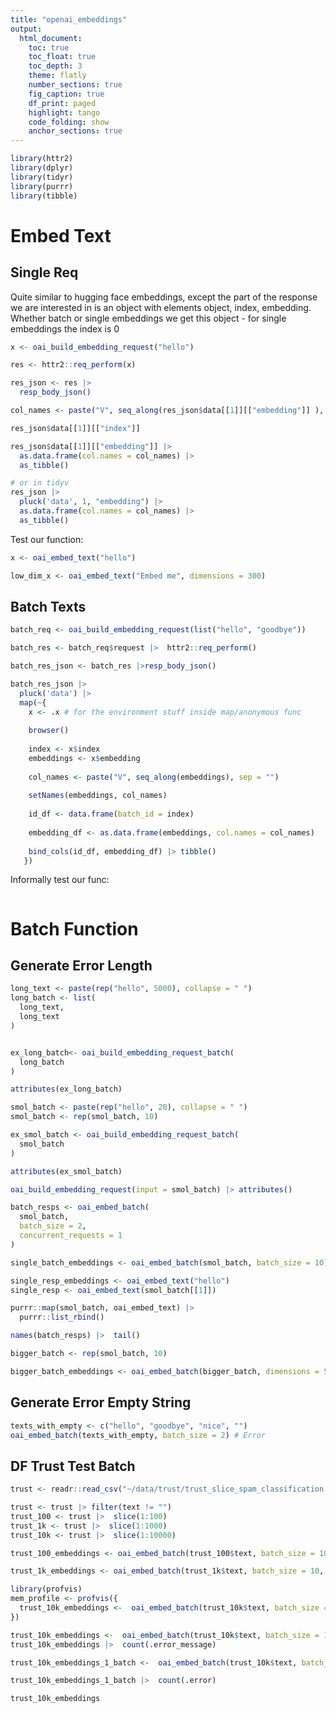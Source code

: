 ```yaml
---
title: "openai_embeddings"
output: 
  html_document:
    toc: true
    toc_float: true
    toc_depth: 3
    theme: flatly
    number_sections: true
    fig_caption: true
    df_print: paged
    highlight: tango
    code_folding: show
    anchor_sections: true
---
```


```r
library(httr2)
library(dplyr)
library(tidyr)
library(purrr)
library(tibble)
```

# Embed Text

## Single Req

Quite similar to hugging face embeddings, except the part of the response we are interested in is an object with elements object, index, embedding. Whether batch or single embeddings we get this object - for single embeddings the index is 0

```r
x <- oai_build_embedding_request("hello")

res <- httr2::req_perform(x)
```

```r
res_json <- res |> 
  resp_body_json()

col_names <- paste("V", seq_along(res_json$data[[1]][["embedding"]] ), sep = "")

res_json$data[[1]][["index"]]

res_json$data[[1]][["embedding"]] |> 
  as.data.frame(col.names = col_names) |> 
  as_tibble()

# or in tidyv
res_json |> 
  pluck('data', 1, "embedding") |>
  as.data.frame(col.names = col_names) |> 
  as_tibble()
```

Test our function:

```r
x <- oai_embed_text("hello")

low_dim_x <- oai_embed_text("Embed me", dimensions = 300)

```

## Batch Texts

```r
batch_req <- oai_build_embedding_request(list("hello", "goodbye"))

batch_res <- batch_req$request |>  httr2::req_perform()

batch_res_json <- batch_res |>resp_body_json()

batch_res_json |>
  pluck('data') |>
  map(~{
    x <- .x # for the environment stuff inside map/anonymous func
    
    browser()
    
    index <- x$index
    embeddings <- x$embedding
    
    col_names <- paste("V", seq_along(embeddings), sep = "")
    
    setNames(embeddings, col_names)
    
    id_df <- data.frame(batch_id = index)
    
    embedding_df <- as.data.frame(embeddings, col.names = col_names)
    
    bind_cols(id_df, embedding_df) |> tibble()
   }) 

```

Informally test our func:

```r
```

# Batch Function

## Generate Error Length

```r
long_text <- paste(rep("hello", 5000), collapse = " ")
long_batch <- list(
  long_text,
  long_text
)


ex_long_batch<- oai_build_embedding_request_batch(
  long_batch
)

attributes(ex_long_batch)
```

```r
smol_batch <- paste(rep("hello", 20), collapse = " ")
smol_batch <- rep(smol_batch, 10)

ex_smol_batch <- oai_build_embedding_request_batch(
  smol_batch
)

attributes(ex_smol_batch)
```

```r
oai_build_embedding_request(input = smol_batch) |> attributes()

```

```r
batch_resps <- oai_embed_batch(
  smol_batch,
  batch_size = 2,
  concurrent_requests = 1
)

single_batch_embeddings <- oai_embed_batch(smol_batch, batch_size = 10)
```

```r
single_resp_embeddings <- oai_embed_text("hello")
single_resp <- oai_embed_text(smol_batch[[1]])

purrr::map(smol_batch, oai_embed_text) |> 
  purrr::list_rbind()
```

```r
names(batch_resps) |>  tail()
```

```r
bigger_batch <- rep(smol_batch, 10)

bigger_batch_embeddings <- oai_embed_batch(bigger_batch, dimensions = 512, concurrent_requests = 10)
```

## Generate Error Empty String

```r
texts_with_empty <- c("hello", "goodbye", "nice", "")
oai_embed_batch(texts_with_empty, batch_size = 2) # Error
```

## DF Trust Test Batch

```r
trust <- readr::read_csv("~/data/trust/trust_slice_spam_classification.csv")

trust <- trust |> filter(text != "")
trust_100 <- trust |>  slice(1:100)
trust_1k <- trust |>  slice(1:1000)
trust_10k <- trust |>  slice(1:10000)

```

```r
trust_100_embeddings <- oai_embed_batch(trust_100$text, batch_size = 10, concurrent_requests = 5)
```

```r
trust_1k_embeddings <- oai_embed_batch(trust_1k$text, batch_size = 10, concurrent_requests = 10)
```

```r
library(profvis)
mem_profile <- profvis({
  trust_10k_embeddings <-  oai_embed_batch(trust_10k$text, batch_size = 10, concurrent_requests = 20)
})
```

```r
trust_10k_embeddings <-  oai_embed_batch(trust_10k$text, batch_size = 10, concurrent_requests = 50)
trust_10k_embeddings |>  count(.error_message)
```

```r
trust_10k_embeddings_1_batch <-  oai_embed_batch(trust_10k$text, batch_size = 1, concurrent_requests = 100)

trust_10k_embeddings_1_batch |>  count(.error)
```

```r
trust_10k_embeddings
```
